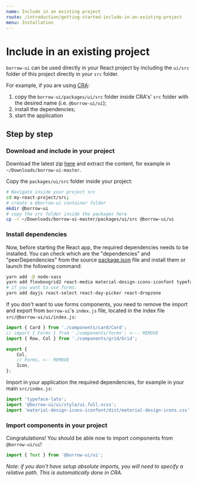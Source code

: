 ```yaml
---
name: Include in an existing project
route: /introduction/getting-started-include-in-an-existing-project
menu: Installation
---
```


# Include in an existing project

`borrow-ui` can be used directly in your React project by including the
`ui/src` folder of this project directly in your `src` folder.

For example, if you are using [CRA](https://create-react-app.dev/):

1. copy the `borrow-ui/packages/ui/src` folder inside CRA's' `src` folder with the desired name
   (i.e. `@borrow-ui/ui`);
2. install the dependencies;
3. start the application

## Step by step

### Download and include in your project

Download the latest zip [here](https://github.com/borrow-ui/borrow-ui/archive/master.zip)
and extract the content, for example in `~/Downloads/borrow-ui-master`.

Copy the `packages/ui/src` folder inside your project:

```bash
# Navigate inside your project src
cd my-react-project/src;
# create a @borrow-ui container folder
mkdir @borrow-ui
# copy the src folder inside the packages here
cp -r ~/Downloads/borrow-ui-master/packages/ui/src @borrow-ui/ui
```

### Install dependencies

Now, before starting the React app, the required dependencies needs to be installed.
You can check which are the "dependencies" and "peerDependencies" from the source
[package.json](https://github.com/borrow-ui/borrow-ui/blob/master/packages/ui/package.json)
file and install them or launch the following command:

```bash
yarn add -D node-sass
yarn add flexboxgrid2 react-media material-design-icons-iconfont typeface-lato
# if you want to use forms:
yarn add dayjs react-select react-day-picker react-dropzone
```

If you don't want to use forms components, you need to remove the import and export
from `borrow-ui`'s `index.js` file, located in the index file `src/@borrow-ui/ui/index.js`:

```jsx
import { Card } from './components/card/Card';
// import { Forms } from './components/forms'; <--- REMOVE
import { Row, Col } from './components/grid/Grid';

export {
    Col,
    // Forms, <-- REMOVE
    Icon,
};
```

Import in your application the required dependencies, for example in your main `src/index.js`:

```jsx
import 'typeface-lato';
import '@borrow-ui/ui/style/ui.full.scss';
import 'material-design-icons-iconfont/dist/material-design-icons.css';
```

### Import components in your project

Congratulations! You should be able now to import components from `@borrow-ui/ui`!

```jsx
import { Text } from '@borrow-ui/ui';
```

_Note: if you don't have setup absolute imports, you will need to specify a relative path._
_This is automatically done in CRA._

